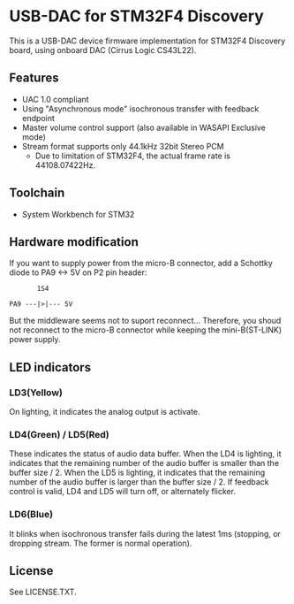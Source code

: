 = USB-DAC for STM32F4 Discovery =

This is a USB-DAC device firmware implementation for STM32F4 Discovery board, using onboard DAC (Cirrus Logic CS43L22).


== Features ==

* UAC 1.0 compliant
* Using "Asynchronous mode" isochronous transfer with feedback endpoint
* Master volume control support (also available in WASAPI Exclusive mode)
* Stream format supports only 44.1kHz 32bit Stereo PCM
** Due to limitation of STM32F4, the actual frame rate is 44108.07422Hz.


== Toolchain ==

* System Workbench for STM32


== Hardware modification ==

If you want to supply power from the micro-B connector, add a Schottky diode to PA9 <-> 5V on P2 pin header:

<pre>
       1S4

PA9 ---|>|--- 5V
</pre>

But the middleware seems not to suport reconnect... Therefore, you shoud not reconnect to the micro-B connector while keeping the mini-B(ST-LINK) power supply.


== LED indicators ==

=== LD3(Yellow) ===

On lighting, it indicates the analog output is activate.

=== LD4(Green) / LD5(Red) ===

These indicates the status of audio data buffer.
When the LD4 is lighting, it indicates that the remaining number of the audio buffer is smaller than the buffer size / 2.
When the LD5 is lighting, it indicates that the remaining number of the audio buffer is larger than the buffer size / 2.
If feedback control is valid, LD4 and LD5 will turn off, or alternately flicker.

=== LD6(Blue) ===

It blinks when isochronous transfer fails during the latest 1ms (stopping, or dropping stream. The former is normal operation).


== License ==

See LICENSE.TXT.



